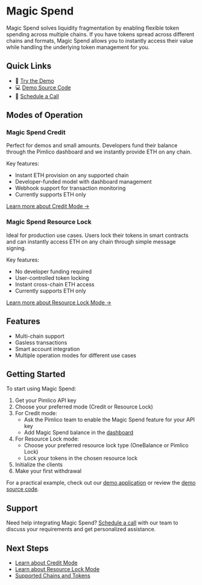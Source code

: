 # Magic Spend

Magic Spend solves liquidity fragmentation by enabling flexible token spending across multiple chains. If you have tokens spread across different chains and formats, Magic Spend allows you to instantly access their value while handling the underlying token management for you.

## Quick Links

- 🚀 [Try the Demo](https://magic.pimlico.io/)
- 💻 [Demo Source Code](https://github.com/pimlicolabs/magic-spend-ui)
- 📅 [Schedule a Call](https://cal.com/sergey-potekhin)

## Modes of Operation

### Magic Spend Credit

Perfect for demos and small amounts. Developers fund their balance through the Pimlico dashboard and we instantly provide ETH on any chain.

Key features:
- Instant ETH provision on any supported chain
- Developer-funded model with dashboard management
- Webhook support for transaction monitoring
- Currently supports ETH only

[Learn more about Credit Mode →](/infra/magic-spend/modes/credit)

### Magic Spend Resource Lock

Ideal for production use cases. Users lock their tokens in smart contracts and can instantly access ETH on any chain through simple message signing.

Key features:
- No developer funding required
- User-controlled token locking
- Instant cross-chain ETH access
- Currently supports ETH only

[Learn more about Resource Lock Mode →](/infra/magic-spend/modes/resource-lock)

## Features

- Multi-chain support
- Gasless transactions
- Smart account integration
- Multiple operation modes for different use cases

## Getting Started

To start using Magic Spend:

1. Get your Pimlico API key
2. Choose your preferred mode (Credit or Resource Lock)
3. For Credit mode:
   - Ask the Pimlico team to enable the Magic Spend feature for your API key
   - Add Magic Spend balance in the [dashboard](https://dashboard.pimlico.io/billing/payment-methods)
4. For Resource Lock mode:
   - Choose your preferred resource lock type (OneBalance or Pimlico Lock)
   - Lock your tokens in the chosen resource lock
5. Initialize the clients
6. Make your first withdrawal

For a practical example, check out our [demo application](https://magic.pimlico.io/) or review the [demo source code](https://github.com/pimlicolabs/magic-spend-ui/blob/main/src/app/transfer/page.tsx).

## Support

Need help integrating Magic Spend? [Schedule a call](https://cal.com/sergey-potekhin) with our team to discuss your requirements and get personalized assistance.

## Next Steps

- [Learn about Credit Mode](/infra/magic-spend/modes/credit)
- [Learn about Resource Lock Mode](/infra/magic-spend/modes/resource-lock)
- [Supported Chains and Tokens](/infra/magic-spend/supported-chains-and-tokens)
